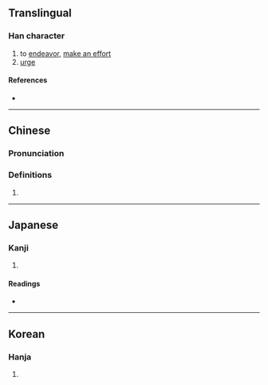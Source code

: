 {{character info/new}}
==Translingual==

===Han character===
{{Han char|rn=19|rad=力|as=09|sn=11|four=|canj=MWKS|ids=⿰面力}}

# to [[endeavor]], [[make an effort]]
# [[urge]]

====References====
* {{Han ref|kx=0148.120|dkj=02388|dj=0333.220|hdz=10375.010|uh=52D4|ud=21204}}

----

==Chinese==
{{zh-forms}}

===Pronunciation===
{{zh-pron
|m=miǎn
|mc=y
|oc=y
|cat=
}}

===Definitions===
{{zh-hanzi}}

# {{rfdef|zh}}

----

==Japanese==

===Kanji===
{{ja-kanji|grade=|rs=力09}}

# {{defn|lang=ja|sort=力09}}

====Readings====
* {{ja-readings|on=[[べん]] (ben), [[めん]] (men), [[びん]] (bin), [[みん]] (min)|kun=[[つとめる]] (tsutomeru), [[すすめる]] (susumeru)}}

----

==Korean==

===Hanja===
{{ko-hanja|hangeul=민|rv=min|mr=min}}

# {{defn|lang=ko|sort=力09}}